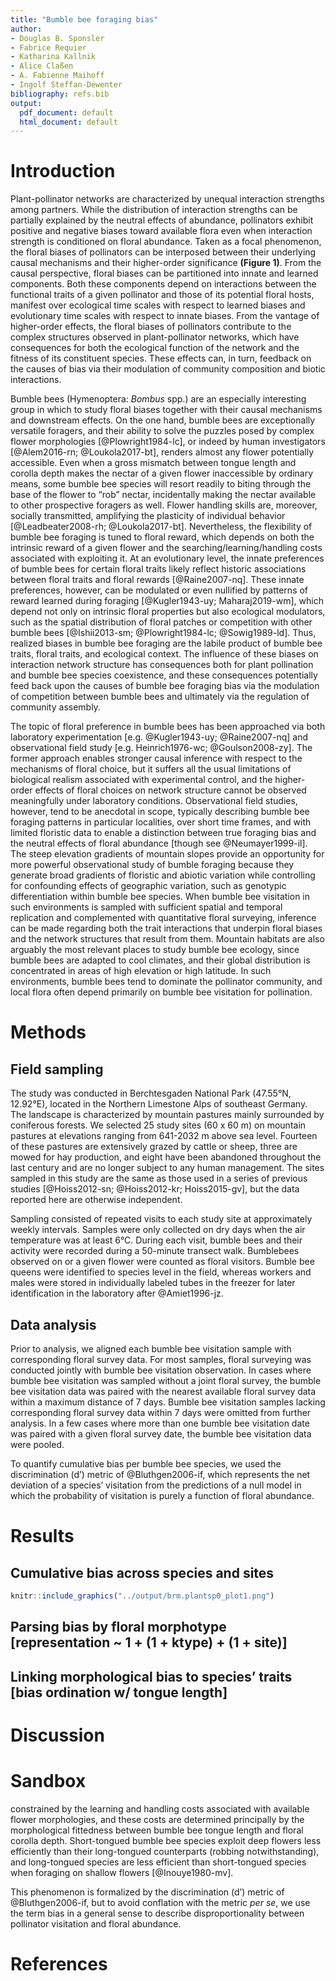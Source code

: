 ```yaml
---
title: "Bumble bee foraging bias"
author:
- Douglas B. Sponsler
- Fabrice Requier
- Katharina Kallnik
- Alice Claßen
- A. Fabienne Maihoff
- Ingolf Steffan-Dewenter
bibliography: refs.bib
output:
  pdf_document: default
  html_document: default
---
```


# Introduction

Plant-pollinator networks are characterized by unequal interaction strengths among partners. While the distribution of interaction strengths can be partially explained by the neutral effects of abundance, pollinators exhibit positive and negative biases toward available flora even when interaction strength is conditioned on floral abundance. Taken as a focal phenomenon, the floral biases of pollinators can be interposed between their underlying causal mechanisms and their higher-order significance **(Figure 1)**. From the causal perspective, floral biases can be partitioned into innate and learned components. Both these components depend on interactions between the functional traits of a given pollinator and those of its potential floral hosts, manifest over ecological time scales with respect to learned biases and evolutionary time scales with respect to innate biases. From the vantage of higher-order effects, the floral biases of pollinators contribute to the complex structures observed in plant-pollinator networks, which have consequences for both the ecological function of the network and the fitness of its constituent species. These effects can, in turn, feedback on the causes of bias via their modulation of community composition and biotic interactions.

Bumble bees (Hymenoptera: *Bombus* spp.) are an especially interesting group in which to study floral biases together with their causal mechanisms and downstream effects. On the one hand, bumble bees are exceptionally versatile foragers, and their ability to solve the puzzles posed by complex flower morphologies [@Plowright1984-lc], or indeed by human investigators [@Alem2016-rn; @Loukola2017-bt], renders almost any flower potentially accessible. Even when a gross mismatch between tongue length and corolla depth makes the nectar of a given flower inaccessible by ordinary means, some bumble bee species will resort readily to biting through the base of the flower to “rob” nectar, incidentally making the nectar available to other prospective foragers as well. Flower handling skills are, moreover, socially transmitted, amplifying the plasticity of individual behavior [@Leadbeater2008-rh; @Loukola2017-bt]. Nevertheless, the flexibility of bumble bee foraging is tuned to floral reward, which depends on both the intrinsic reward of a given flower and the searching/learning/handling costs associated with exploiting it. At an evolutionary level, the innate preferences of bumble bees for certain floral traits likely reflect historic associations between floral traits and floral rewards [@Raine2007-nq]. These innate preferences, however, can be modulated or even nullified by patterns of reward learned during foraging [@Kugler1943-uy; Maharaj2019-wm], which depend not only on intrinsic floral properties but also ecological modulators, such as the spatial distribution of floral patches or competition with other bumble bees [@Ishii2013-sm; @Plowright1984-lc; @Sowig1989-ld]. Thus, realized biases in bumble bee foraging are the labile product of bumble bee traits, floral traits, and ecological context. The influence of these biases on interaction network structure has consequences both for plant pollination and bumble bee species coexistence, and these consequences potentially feed back upon the causes of bumble bee foraging bias via the modulation of competition between bumble bees and ultimately via the regulation of community assembly.  <!-- strengthen this sentence with some refs? -->

The topic of floral preference in bumble bees has been approached via both laboratory experimentation [e.g. @Kugler1943-uy; @Raine2007-nq] and observational field study [e.g. Heinrich1976-wc; @Goulson2008-zy]. The former approach enables stronger causal inference with respect to the mechanisms of floral choice, but it suffers all the usual limitations of biological realism associated with experimental control, and the higher-order effects of floral choices on network structure cannot be observed meaningfully under laboratory conditions. Observational field studies, however, tend to be anecdotal in scope, typically describing bumble bee foraging patterns in particular localities, over short time frames, and with limited floristic data to enable a distinction between true foraging bias and the neutral effects of floral abundance [though see @Neumayer1999-il]. The steep elevation gradients of mountain slopes provide an opportunity for more powerful observational study of bumble foraging because they generate broad gradients of floristic and abiotic variation while controlling for confounding effects of geographic variation, such as genotypic differentiation within bumble bee species. When bumble bee visitation in such environments is sampled with sufficient spatial and temporal replication and complemented with quantitative floral surveying, inference can be made regarding both the trait interactions that underpin floral biases and the network structures that result from them. Mountain habitats are also arguably the most relevant places to study bumble bee ecology, since bumble bees are adapted to cool climates, and their global distribution is concentrated in areas of high elevation or high latitude. In such environments, bumble bees tend to dominate the pollinator community, and local flora often depend primarily on bumble bee visitation for pollination. <!-- This paragraph needs to be beefed up a bit, but it at least sketches out the points I want to make. I remember a reference somewhere -- I think in one of the Nordic papers, and I think a recent one -- that suggested that the morphology of alpine flowers has been shaped by selection pressure to attract bumble bees -->



# Methods

## Field sampling

The study was conducted in Berchtesgaden National Park (47.55°N, 12.92°E), located in the Northern Limestone Alps of southeast Germany. The landscape is characterized by mountain pastures mainly surrounded by coniferous forests. We selected 25 study sites (60 x 60 m) on mountain pastures at elevations ranging from 641-2032 m above sea level. Fourteen of these pastures are extensively grazed by cattle or sheep, three are mowed for hay production, and eight have been abandoned throughout the last century and are no longer subject to any human management. The sites sampled in this study are the same as those used in a series of previous studies [@Hoiss2012-sn; @Hoiss2012-kr; Hoiss2015-gv], but the data reported here are otherwise independent.

Sampling consisted of repeated visits to each study site at approximately weekly intervals. Samples were only collected on dry days when the air temperature was at least 6°C. During each visit, bumble bees and their activity were recorded during a 50-minute transect walk. Bumblebees observed on or a given flower were counted as floral visitors. Bumble bee queens were identified to species level in the field, whereas workers and males were stored in individually labeled tubes in the freezer for later identification in the laboratory after @Amiet1996-jz. 


## Data analysis

Prior to analysis, we aligned each bumble bee visitation sample with corresponding floral survey data. For most samples, floral surveying was conducted jointly with bumble bee visitation observation. In cases where bumble bee visitation was sampled without a joint floral survey, the bumble bee visitation data was paired with the nearest available floral survey data within a maximum distance of 7 days. Bumble bee visitation samples lacking corresponding floral survey data within 7 days were omitted from further analysis. In a few cases where more than one bumble bee visitation date was paired with a given floral survey date, the bumble bee visitation data were pooled. 

To quantify cumulative bias per bumble bee species, we used the discrimination (d’) metric of @Bluthgen2006-if, which represents the net deviation of a species’ visitation from the predictions of a null model in which the probability of visitation is purely a function of floral abundance. 



# Results
## Cumulative bias across species and sites
```r
knitr::include_graphics("../output/brm.plantsp0_plot1.png")
```

## Parsing bias by floral morphotype [representation ~ 1 + (1 + ktype) + (1 + site)]

## Linking morphological bias to species' traits [bias ordination w/ tongue length]

## 

# Discussion


# Sandbox

constrained by the learning and handling costs associated with available flower morphologies, and these costs are determined principally by the morphological fittedness between bumble bee tongue length and floral corolla depth. Short-tongued bumble bee species exploit deep flowers less efficiently than their long-tongued counterparts (robbing notwithstanding), and long-tongued species are less efficient than short-tongued species when foraging on shallow flowers [@Inouye1980-mv]. 

This phenomenon is formalized by the discrimination (d’) metric of @Bluthgen2006-if, but to avoid conflation with the metric *per se*, we use the term bias in a general sense to describe disproportionality between pollinator visitation and floral abundance.

# References